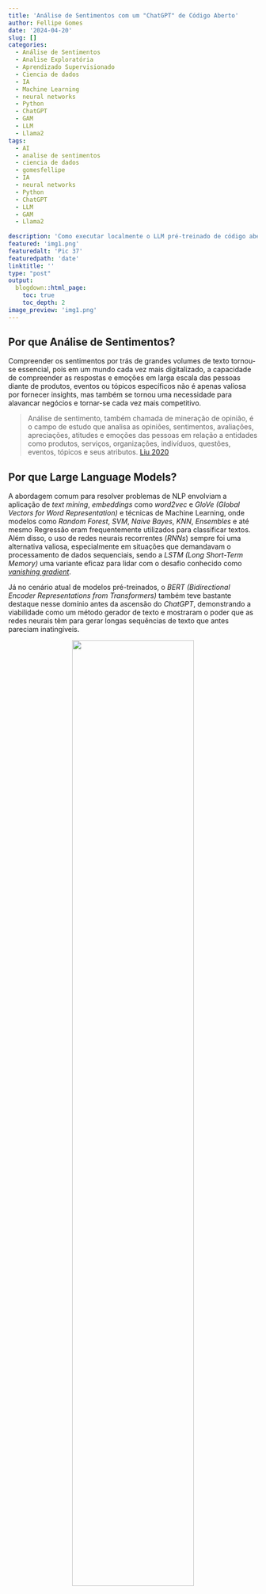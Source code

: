 ```yaml
---
title: 'Análise de Sentimentos com um "ChatGPT" de Código Aberto'
author: Fellipe Gomes
date: '2024-04-20'
slug: []
categories:
  - Análise de Sentimentos
  - Analise Exploratória
  - Aprendizado Supervisionado
  - Ciencia de dados
  - IA
  - Machine Learning
  - neural networks
  - Python
  - ChatGPT
  - GAM
  - LLM
  - Llama2
tags:
  - AI
  - analise de sentimentos
  - ciencia de dados
  - gomesfellipe
  - IA
  - neural networks
  - Python
  - ChatGPT
  - LLM
  - GAM
  - Llama2
  
description: 'Como executar localmente o LLM pré-treinado de código aberto Llama2 para realizar uma análise de sentimentos em Python'
featured: 'img1.png'
featuredalt: 'Pic 37'
featuredpath: 'date'
linktitle: ''
type: "post" 
output: 
  blogdown::html_page:
    toc: true
    toc_depth: 2 
image_preview: 'img1.png' 
---
```

 
<style>
.column4 {
  float: left;
  width: 33%;
  padding: 10px;
}
 
.column8 {
  float: left;
  width: 66%;
  padding: 10px;
}

.column6 {
  float: left;
  width: 50%;
  padding: 10px;
}

.row:after {
  content: "";
  display: table;
  clear: both;
}
</style>

## Por que Análise de Sentimentos?

Compreender os sentimentos por trás de grandes volumes de texto tornou-se essencial, pois em um mundo cada vez mais digitalizado, a capacidade de compreender as respostas e emoções em larga escala das pessoas diante de produtos, eventos ou tópicos específicos não é apenas valiosa por fornecer insights, mas também se tornou uma necessidade para alavancar negócios e tornar-se cada vez mais competitivo.

> Análise de sentimento, também chamada de mineração de opinião, é o campo de estudo que analisa as opiniões, sentimentos, avaliações, apreciações, atitudes e emoções das pessoas em relação a entidades como produtos, serviços, organizações, indivíduos, questões, eventos, tópicos e seus atributos. [Liu 2020](https://www.cambridge.org/de/universitypress/subjects/computer-science/artificial-intelligence-and-natural-language-processing/sentiment-analysis-mining-opinions-sentiments-and-emotions-2nd-edition?format=HB&isbn=9781108486378)

## Por que Large Language Models?

A abordagem comum para resolver problemas de NLP envolviam a aplicação de *text mining*, *embeddings* como *word2vec* e *GloVe (Global Vectors for Word Representation)* e técnicas de Machine Learning, onde modelos como *Random Forest*, *SVM*, *Naive Bayes*, *KNN*, *Ensembles* e até mesmo Regressão eram frequentemente utilizados para classificar textos. Além disso, o uso de redes neurais recorrentes (*RNNs*) sempre foi uma alternativa valiosa, especialmente em situações que demandavam o processamento de dados sequenciais, sendo a *LSTM (Long Short-Term Memory)* uma variante eficaz para lidar com o desafio conhecido como [*vanishing gradient*](https://en.wikipedia.org/wiki/Vanishing_gradient_problem). 

Já no cenário atual de modelos pré-treinados, o *BERT (Bidirectional Encoder Representations from Transformers)* também teve bastante destaque nesse domínio antes da ascensão do *ChatGPT*, demonstrando a viabilidade como um método gerador de texto e mostraram o poder que as redes neurais têm para gerar longas sequências de texto que antes pareciam inatingíveis.

<center> 

![](/post/2024-04-20-sentiment-analysis-llama2/parameters_transformer_based_language_models.png){width=70%}</br>
<small>[GPT-3 supera seus antecessores em termos de contagem de parâmetros](https://www.techtarget.com/searchenterpriseai/definition/GPT-3)</small>

</center>

Embora já existam há algum tempo, os *LLMs* ganharam a mídia através do *ChatGPT*, interface de chat da OpenAI para modelos LLM GPT-3 lançado em 2020, com 175 milhões de parâmetros, que já teve uma série de avanços significativos nos últimos anos como seu irmão maior, o GPT-4 lançado em 2023 conta com incríveis 100 **trílhões** de parâmetros. 

<center>

![](/post/2024-04-20-sentiment-analysis-llama2/comparison-between-GPT-3-and-GPT-4.png){width=50%}</br>
<small>[The comparison between GPT-3 and GPT-4 based on the number of parameters used in their architecture](https://www.techtarget.com/searchenterpriseai/definition/GPT-3)</small>

</center>

Modelos com mais de 100 bilhões de parâmetros já podem ser considerados muito grandes, com conhecimento mundial muito rico. Esses modelos maiores conseguem "aprender" ainda mais informações sobre muitas coisas sobre fisica, filosofia, ciência, programação, etc sendo cada vez mais úteis para ajudar em tarefas que envolvam conhecimento profundo ou raciocinio complexo, sendo um bom "parceiro" para brainstorming. 

<div class="w3-panel w3-pale-red w3-border">
&nbsp; **⚠️ Atenção!** </br>
Afirmar que maiores modelos são sempre melhores não é verdade. O tempo de processamento, latência e o custo também irão aumentar, por isso [abordagens alternativas](https://medium.com/@masteringllm/mistral-7b-is-187x-cheaper-compared-to-gpt-4-b8e5ee1c9fc2) também devem ser consideradas.
</div>

### Como funcionam os LLMs?

Os *LLMs* são modelos de *Machine Learning* que usam algoritmos de *Deep Learning* para processar e compreender a linguagem natural, gerando texto de maneira eficaz. Esses modelos são treinados com grandes volumes de dados da internet, adquirindo a capacidade de identificar padrões na composição de palavras e frases. A idéia básica por trás desses modelos é que são capazes de gerar texto prevendo repetidamente a próxima palavra oferecendo resultados rápidos e diversas aplicações práticas em várias áreas

#### Aplicações

Diferentemente de uma ferramenta de busca como o Google, o ChatGPT não recupera informações, mas cria frases e textos completos em tempo real com base no processamento de um imenso volume de dados, veja alguns exemplos de uso para diferentes tarefas:

<div class="row">
<div class="column4"> 

##### ✍️ **Escrita:**

- Colaboração em brainstorming, sugerindo nomes;
- Elaboração de templates para comunicados e e-mails;
- Tradução automática.

</div> 

<div class="column4"> 

##### 📖 **Leitura**:

- Revisão de textos;
- Sumarização de artigos extensos;
- Análise de sentimentos, possibilitando a criação de dashboards para acompnhamento ao longo do tempo.

</div> 

<div class="column4"> 

##### 💬 **Conversa**: 

- Diálogos e aconselhamentos;
- Coaching de carreira;
- Planejamento de viagens;
Sugestões de receitas;
- Conversação interativa com documentos PDF;
- Atendimento ao cliente;
- Realização de pedidos.

</div> 

</div>

## O que faremos aqui?

Nosso objetivo aqui é realizar uma análise de sentimentos para classificar sentenças como positivas ou negativas utilizando algum LLM pré-treinado. Embora a OpenAI já tenha sido uma organização sem fins lucrativos que lançava seus projetos como código aberto, desde o lançamento do ChatGPT ela se tornou uma empresa que mantém a propriedade de seus códigos fonte. Isso significa que apesar da facilidade de criar aplicações, modelos mais poderosos e relativamente baratos, desenvolvedores de IA não podem modificar o GPT-3 para atender às nossa necessidades específicas ou incorporá-lo em seus próprios projetos de maneira livre e gratuita. Portanto teremos de recorrer à alternativas não tão(\*) *open source* como o [*Llama 2* da Meta](https://huggingface.co/meta-llama) que permite total controle sobre o modelo, rodar em nosso próprio computador/servidor e nós dá o controle sobre a privacidade dos nossos dados. 


<div class="w3-panel w3-pale-red w3-border">
(*) "Código aberto" 🤔 </br>
Não é totalmente código aberto pois por mais que a Meta tenha disponibilizado o modelo treinado para uso livre, ele não compartilha os dados de treinamento do modelo ou o código usado para treiná-lo.
</div>

# Mãos a obra!

## Iniciar ambiente de trabalho

Primeiramente vamos carregar todas as dependencias necessárias para executar os códigos a seguir:

```python
import pandas as pd
import numpy as np
import seaborn as sns
import matplotlib.pyplot as plt
from wordcloud import WordCloud
from PIL import Image
from nltk.corpus import stopwords
from collections import Counter
from sklearn.model_selection import train_test_split
from sklearn.metrics import confusion_matrix, accuracy_score
from llama_cpp import Llama
from tqdm.notebook import tqdm
tqdm.pandas()
```

## Carregar dados

Utilizaremos uma versão [traduzida do dataset IMdb para o português](https://www.kaggle.com/datasets/luisfredgs/imdb-ptbr), um conjunto de dados do Internet Movie Database (IMDB), que é uma das maiores e mais abrangentes bases de dados online sobre filmes e programas de televisão. 

```python
 #Importar todo conjunto de dados
df = pd.read_csv('input/imdb-reviews-pt-br.csv', index_col='id')
# Obter amostra de tamanho 100
_, df = train_test_split(df, test_size=100, random_state=42, shuffle=True)
```

## Informações gerais

Esse dataset inclui avaliações e críticas de filmes feitas por usuários do IMDB, bem como informações sobre os próprios filmes, como título, ano de lançamento, gênero, etc. Para nossa finalidade para tarefa de análise de sentimentos, utilizaremos os seguintes dados:

| id   | text_en                                       | text_pt                                       | sentiment |
|:------:|:-----------------------------------------------|:---------------------------------------------|:-----------:|
| 12534| This was unusual: a modern-day film which...  | Isso era incomum: um filme moderno que era...  | pos       |
| 35447| Some of my old friends suggested me to wat...| Alguns dos meus velhos amigos sugeriram qu...| neg       |
| 20281| What a pleasure. This is really a parody. ... | Que prazer. Isto é realmente uma paródia. S... | pos       |
| ...  | ...                                           | ...                                           | ...       |
| 34241| WOW!I just was given this film from a frie... | WOW! Acabei de receber este filme de um am... | neg       |
| 12896| This film offers many delights and surprise...| Este filme oferece muitas delícias e surp... | pos       |
| 19748| Over the years Ive watched this movie many... | Ao longo dos anos, assisti a esse filme mu... | pos       |

Onde:

- `id`: Identificador;
- `text_en`: texto em inglês;
- `text_pt`: texto em português;
- `sentiment`: rótulo do texto, que pode ser `pos` ou `neg`.

## Análise Exploratória

---

### Distribuição dos sentimentos na amostra

Primeiro vamos entender como ficou distribuída a proporção dos sentimentos na amostra coletada:

<details>
<summary>*Clique aqui para ver o código do gráfico*</summary>
```python
# Contagem absoluta
contagem_absoluta = df['sentiment'].value_counts()

# Contagem relativa
contagem_relativa = df['sentiment'].value_counts(normalize=True) * 100

# Criar gráfico de barras
fig, ax = plt.subplots(figsize=(6, 4))
barras = plt.bar(contagem_absoluta.index, contagem_absoluta, color=['green', 'red'])

# Adicionar texto nas barras
for barra, abs_value, rel_value in zip(barras, contagem_absoluta, contagem_relativa):
    yval = barra.get_height()
    ax.text(barra.get_x() + barra.get_width()/2, yval, f'{abs_value} ({rel_value:.1f}%)',
            ha='center', va='bottom', color='black', fontsize=12)

# Adicionar rótulos e título
plt.xlabel('Sentimento', fontsize=14)
plt.ylabel('Frequência absoluta', fontsize=14)
plt.title('Quantidade de textos de cada sentimento \nem uma amostra de tamanho 100', fontsize=16, x=0.5, y=1.1)
plt.xticks(fontsize=12)
plt.yticks(fontsize=12)

# Remover bordas da parte superior e direita
ax.spines['top'].set_visible(False)
ax.spines['right'].set_visible(False)

# Ajustar layout
plt.tight_layout()

# Salvar imagem
plt.savefig(f"img/freq_sentiment.png", bbox_inches='tight')

# Exibir o gráfico
plt.show()
```

</details>
&nbsp;

<center>

![](/post/2024-04-20-sentiment-analysis-llama2/freq_sentiment.png)

</center>

<div class="w3-panel w3-pale-blue w3-border">
&nbsp; 📌 **Interpretação:**
Coletei uma amostra aleatória simples de tamanho n=100 de todas as reviews que contém aproximadamente metade de cada sentimento para diminuir o tempo computacional de execução no meu computador.
</div>

### Palavras mais frequentes para cada sentimento {.tabset}

Núvens de palavras das resenhas dos filmes que foram anotadas como positivos e como negativos nas duas linguas disponíveis no dataset:

<details>
<summary>*Clique aqui para ver o código das Wordclouds*</summary>
```python
def generate_wordcloud(df, language='en'):
    # Definir stopwords para o idioma escolhido
    if language == 'en':
        stop_words_pos = stop_words_neg = set(stopwords.words('english'))
        stop_words_pos.update(["film", "movie", "one"])
        stop_words_neg.update(["character", "like", "really", "make", "see"])
    elif language == 'pt':
        stop_words_pos = stop_words_neg = set(stopwords.words('portuguese'))
        stop_words_pos.update(["filme", "filmes", "todo", "tão", "pode", "todos"])
        stop_words_neg.update(["filme", "filmes", "todo", "tão", "filme", "coisa", "realmente"])
    else:
        raise ValueError("Language must be 'en' or 'pt'.")

    # Concatenar textos positivos e negativos
    txt_pos = " ".join(review for review in df[df.sentiment == 'pos'][f'text_{language}'])
    txt_neg = " ".join(review for review in df[df.sentiment == 'neg'][f'text_{language}'])

    # Carregar máscaras de imagem
    mask_pos = np.array(Image.open(f"img/pos.png"))
    mask_neg = np.array(Image.open(f"img/neg.png"))

    # Gerar nuvens de palavras positivas e negativas
    wordcloud_positivo = WordCloud(
        stopwords=stop_words_pos,
        random_state=42,
        background_color="white",
        color_func=lambda *args, **kwargs: "green",
        contour_color='black',
        contour_width=1,
        max_font_size=100,
        min_font_size=15,
        max_words=200,
        mask=mask_pos
    ).generate(txt_pos)

    wordcloud_negativo = WordCloud(
        stopwords=stop_words_neg,
        random_state=42,
        background_color="white",
        color_func=lambda *args, **kwargs: "red",
        contour_color='black',
        contour_width=1,
        max_font_size=100,
        min_font_size=15,
        max_words=200,
        mask=mask_neg
    ).generate(txt_neg)

    # Configurações do plot
    plt.figure(figsize=(7, 14))

    # Plotar nuvem de palavras positivas
    plt.subplot(1, 2, 1)
    plt.imshow(wordcloud_positivo, interpolation='bilinear')
    plt.axis('off')
    plt.title('Positivo', fontsize=20, color='green')

    # Plotar nuvem de palavras negativas
    plt.subplot(1, 2, 2)
    plt.imshow(wordcloud_negativo, interpolation='bilinear')
    plt.axis('off')
    plt.title('Negativo', fontsize=20, color='red')

    # Ajustar layout
    plt.tight_layout()

    # Salvar a nuvem de palavras como imagem
    plt.savefig(f"img/wordcloud_{language}.png", bbox_inches='tight')

    # Exibir a nuvem de palavras
    plt.show()
    
# Exemplo de uso para o idioma inglês
generate_wordcloud(df, language='en')

# Exemplo de uso para o idioma português
generate_wordcloud(df, language='pt')
```

</details>
&nbsp;

<center>

![](/post/2024-04-20-sentiment-analysis-llama2/wordcloud_en.png)

Núvem de palavras mais frequentes das resenhas em **🇺🇲 Inglês**

</center>

<center>

![](/post/2024-04-20-sentiment-analysis-llama2/wordcloud_pt.png)

Núvem de palavras mais frequentes das resenhas em **🇧🇷 Português**

</center>

<div class="w3-panel w3-pale-blue w3-border">
&nbsp; **📌 Interpretação:** 
Como esperado, mesmo com a mudança na língua, a frequência das palavras é exibida de maneira muito similar de acordo com cada sentimento. 
</div>


## Análise de Sentimentos

---

### Família *Llama 2* de *Large Language Models* (*LLMs*)

Nesta seção, exploraremos o [*Llama 2*](https://llama.meta.com/), um modelo de código aberto, e discutiremos as vantagens e desvantagens em relação aos LLMs de código fechado ou remotos.

#### Tamanho do modelo 

Para saber qual modelo utilizar, primeiramente precisamos ter em mente algumas noções sobre a quantidade de parâmetros e tamanhos dos LLM. No geral:

<div class="row">
<div class="column4"> 

<big>**1 Bilhão**:</big>

Bons em correspondência de padrões e algum conhecimento básico do mundo (como por exemplo classificar avaliações por sentimento)

</div> 

<div class="column4"> 

<big>**10 Bilhões**:</big>

Maior conhecimento mundial, conhecem mais fatos esotéricos  sobre o mundo e melhoram em seguir instruções básicas  (bom para chatbot para pedidos de comida);

</div> 
 
<div class="column4"> 

<big>**100+ Bilhões**: </big>

Muito grandes, com conhecimento mundial muito rico, saberão coisas sobre física, filosofia, ciência e assim por diante e serão melhores em raciocínios  complexos (tarefas que envolvem conhecimento profundo ou raciocínio  complexo, parceiro para brainstorming)

</div> 
</div>

Para uma análise de sentimentos simples, não é necessário um modelo com 100 bilhões de parâmetros. Modelos menores, como os com 7 bilhões de parâmetros, podem ser suficientes e menos computacionalmente exigentes.

#### Código aberto ou fechado

Embora próximos, os LLMs de código aberto ainda não conseguem igualar o poder e a precisão dos aplicativos de código fechado disponíveis comercialmente, como [GPT-4](https://openai.com/gpt-4) e [Bard (Gemini)](https://gemini.google.com/app). Mesmo sendo menos poderosos, existem alguns prós e contras pelos quais podemos pesar na hora de escolher a melhor opção:

<div class="row">
<div class="column6"> 

<big>**Open Source**</big>

  - Total controle sobre o modelo
  - Pode rodar em nosso próprio computador/servidor
  - Controle sobre a privacidade dos dados

</div> 

<div class="column6"> 

<big>**Closed**</big>

  - Fácil de criar aplicações
  - Maiores e mais poderosos
  - Relativamente barato
  - Existe um certo risco de depender do fornecedor

</div> 

</div>

Utilizaremos a abordagem de código aberto por ser mais prática para fins de estudos, pois além de gratuita, não exige internet, registros ou chaves de API.

#### Uso remoto ou local

Podemos interagir com o modelo de linguagem grande (LLM) do Llama 2 via API da [Hugging Face](https://huggingface.co/), seguindo as instruções do [repositório oficial da Meta](https://huggingface.co/meta-llama) ou podemos baixar os arquivos do modelo em formato GGML para o [Llama 2 7B Chat do Meta Llama 2](https://huggingface.co/meta-llama/Llama-2-7b-chat-hf). Os formatos GGML são utilizados para inferência de CPU + GPU usando o principamente o pacote [llama-cpp-python](https://pypi.org/project/llama-cpp-python/).

Para mais informações sobre como configurar o modelo consulte [este link](https://swharden.com/blog/2023-07-29-ai-chat-locally-with-python/)


```python
def load_llama_model(model_path="./input/llama-2-7b-chat.ggmlv3.q2_K.bin", language='en', seed=42):
    # Determinar o tamanho da janela de contexto com base no idioma
    if language == 'en':
        context_window = df.text_en.map(len).max()
    elif language == 'pt':
        context_window = df.text_pt.map(len).max()
    else:
        raise ValueError("Language must be 'en' or 'pt'.")

    # Carregar o modelo Llama
    return Llama(model_path=model_path,
                 verbose=False,
                 n_ctx=context_window,
                 seed=seed)
```

Para obter os melhores resultados, devemos ser o mais claro e específicos possível nas interações. Porém devemos iniciar com um prompt simples e rápido para ir direcionando o modelo na direção desejada e avaliando os resultados obtidos e ajustando gradualmente o prompt para refinar e aprimorar a resposta desejada

```python
def classify_sentiment_llama(text, llama_model):
    # Construir a prompt para o modelo Llama
    prompt = f''' \
    Q: Answer with just one word, \
    does the following text express a \
    positive or negative feeling? \
    {text} \
    A:'''
    # Obter a saída do modelo Llama
    output = llama_model(prompt, max_tokens=3)
    return output["choices"][0]["text"]
```

Com nosso prompt definido, já podemos carregar o modelo:

```python
# Carregar o modelo Llama para o idioma desejado
llama_model = load_llama_model(language='en')
```

```
## llama.cpp: loading model from ./llama-2-7b-chat.ggmlv3.q2_K.bin
## llama_model_load_internal: format     = ggjt v3 (latest)
## llama_model_load_internal: n_vocab    = 32000
## llama_model_load_internal: n_ctx      = 4320
## llama_model_load_internal: n_embd     = 4096
## llama_model_load_internal: n_mult     = 256
## llama_model_load_internal: n_head     = 32
## llama_model_load_internal: n_head_kv  = 32
## llama_model_load_internal: n_layer    = 32
## llama_model_load_internal: n_rot      = 128
## llama_model_load_internal: n_gqa      = 1
## llama_model_load_internal: rnorm_eps  = 5.0e-06
## llama_model_load_internal: n_ff       = 11008
## llama_model_load_internal: freq_base  = 10000.0
## llama_model_load_internal: freq_scale = 1
## llama_model_load_internal: ftype      = 10 (mostly Q2_K)
## llama_model_load_internal: model size = 7B
## llama_model_load_internal: ggml ctx size =    0.08 MB
## llama_model_load_internal: mem required  = 2733.66 MB (+ 2160.00 MB per state)
## llama_new_context_with_model: kv self size  = 2160.00 MB
## llama_new_context_with_model: compute buffer total size =  295.35 MB
```

Após instanciar o modelo, basta aplicá-lo em nossa base de dados. (apliquei o mesmo modelo tanto para as reviews e português quanto em inglês).

```python
df['sentiment_llm_en'] = df.text_en.progress_apply(lambda x: classify_sentiment_llama(x, llama_model))
```

![](/post/2024-04-20-sentiment-analysis-llama2/load_en.png)

Como este modelo é o mais básico e não alteramos nenhum parâmetro (como por exemplo `temperature`, que determina se o output será mais aleatório ou mais previsível) pode ser que a saída não saia padronizada e necessite de algum pós-processamento. Vejamos como foram os outputs do LLM:

<details>
<summary>*Clique aqui para ver o código do gráfico*</summary>

```python
# Contagem da frequência das classificações
sentiment_llm_counts = df.groupby('sentiment').sentiment_llm_en.value_counts().reset_index(name='n')

# Organizar as categorias pela frequência total
order = df.sentiment_llm_en.value_counts().reset_index(name='n')
order = order.sort_values(by='n', ascending=False)['index']

# Configurações de estilo do seaborn
sns.set(style="whitegrid")

# Criar o gráfico de barras
plt.figure(figsize=(12, 4))
ax = sns.barplot(x=sentiment_llm_counts.sentiment_llm_en, y=sentiment_llm_counts.n, hue=sentiment_llm_counts.sentiment, order=order, palette=["red", "green"])

# Adicionar rótulos e título
plt.ylim([0, 25])
plt.xticks(fontsize=12, rotation=90)
plt.yticks(fontsize=12)
ax.set_xlabel('Anotação de sentimento das resenhas', fontsize=14)
ax.set_ylabel('Frequência', fontsize=14)
ax.set_title('Frequência dos sentimentos classificados pelo LLM em Inglês\nem relação aos sentimentos já anotados da base', fontsize=20)

# Adicionar anotações nas barras
for p in ax.patches:
    ax.annotate(f'{p.get_height()}', (p.get_x() + p.get_width() / 2., p.get_height()),
                ha='center', va='baseline', fontsize=10, color='black', xytext=(0, 5),
                textcoords='offset points')

plt.legend(loc="upper right", title = "Label real")

# Remover bordas da parte superior e direita
ax.spines['top'].set_visible(False)
ax.spines['right'].set_visible(False)
ax.grid(False)

# Salvar a nuvem de palavras como imagem
plt.savefig(f"img/freq_class_llm_en.png", bbox_inches='tight')

# Exibir o gráfico
plt.show()
```

</details>
<!-- &nbsp; -->

<center>

![](/post/2024-04-20-sentiment-analysis-llama2/freq_class_llm_en.png)
</center>

<div class="w3-panel w3-pale-blue w3-border">
&nbsp; **📌 Interpretação:**
É possível observar que o modelo pré-treinado conseguiu reconhecer de maneira bastante coerente o sentimento dos trechos para as categorias `pos` e `neg`, porém, não vieram padronizadas exatamente como solicitamos ao modelo.
</div>

Como a saída não foi padronizada, vamos realizar algum pós-processamento para padronizar as classes como `pos` ou `neg` para possibilitar avaliar o desempenho do modelo com base em métricas de classificação.

```python
conditions = [
    (df.sentiment_llm_en.str.contains('(?i)(?:pos|fun)')),
    (df.sentiment_llm_en.str.contains('(?i)(?:neg|horrible|melanchol)'))
]
pd.crosstab(df.sentiment, np.select(conditions, ['pos', 'neg'], default='other'))
```

Com os outputs padronizados em duas classes, podemos verificar como foi a acurácia do modelo.

#### Desempenho

Como estamos diante de um problema de classificação, avaliaremos o desempenho do modelo com matrizes de confusão para entender a as taxas de acerto e calcular a acurácia pois o dataset é balanceado.

<details>
<summary>*Clique aqui para ver o código do gráfico*</summary>

```python
# Matrizes de Confusão
conditions = [
    (df.sentiment_llm_en.str.contains('(?i)(?:pos|fun|good|comedy)')),
    (df.sentiment_llm_en.str.contains('(?i)(?:neg|melanchol|absurd|horrible)'))
]
cm_llm_en = confusion_matrix(df.sentiment, np.select(conditions, ['pos', 'neg'], default='other'))
accuracy_llm_en = accuracy_score(df.sentiment, np.select(conditions, ['pos', 'neg'], default='other'))

conditions = [
    (df.sentiment_llm_pt.str.contains('(?i)(?:pos)')),
    (df.sentiment_llm_pt.str.contains('(?i)(?:neg|horrível)'))
]
cm_llm_pt = confusion_matrix(df.sentiment, np.select(conditions, ['pos', 'neg'], default='other'))
accuracy_llm_pt = accuracy_score(df.sentiment, np.select(conditions, ['pos', 'neg'], default='other'))

# Configurações de estilo do seaborn
sns.set(font_scale=1.2)
plt.figure(figsize=(12, 5))

# Plotar Matriz de Confusão para o modelo de LLM em inglês
plt.subplot(1, 2, 1)
sns.heatmap(cm_llm_en, annot=True, fmt='d', cmap='binary', cbar=False, vmin=0, vmax=50,
            xticklabels=['Negativo', 'Neutro', 'Positivo'], yticklabels=['Negativo', 'Neutro', 'Positivo'])
plt.title(f'Matriz de Confusão (Vader - Inglês)\nAcurácia: {accuracy_llm_en:.0%}', fontsize=22)
plt.xlabel('Previsto', fontsize=14)
plt.ylabel('Real', fontsize=14)
plt.xticks(fontsize=12)
plt.yticks(fontsize=12)

# Plotar Matriz de Confusão para o modelo de LLM em português
plt.subplot(1, 2, 2)
sns.heatmap(cm_llm_pt, annot=True, fmt='d', cmap='binary', cbar=False,vmin=0, vmax=50,
            xticklabels=['Negativo', 'Neutro', 'Positivo'], yticklabels=['Negativo', 'Neutro', 'Positivo'])
plt.title(f'Matriz de Confusão (Vader - Português)\nAcurácia: {accuracy_llm_pt:.0%}', fontsize=22)
plt.xlabel('Previsto', fontsize=14)
plt.ylabel('Real', fontsize=14)
plt.xticks(fontsize=12)
plt.yticks(fontsize=12)

# Ajustar layout
plt.tight_layout()

# Salvar a nuvem de palavras como imagem
plt.savefig(f"img/cm_llm.png", bbox_inches='tight')

# Exibir o gráfico
plt.show()
```
 
</details>
<!-- &nbsp; -->

<center>

![](/post/2024-04-20-sentiment-analysis-llama2/cm_llm2.png)
</center>

<div class="w3-panel w3-pale-blue w3-border">
&nbsp; **📌 Interpretação:**
A acurácia geral para a língua Inglesa foi superior quando aplicado o mesmo modelo para a língua portuguesa. Vale lembrar que este modelo foi treinado em Inglês e estamos utilizado a menor das opções.
</div>

O desempenho deste modelo é muito interessante, principalmente por já ser pré treinado, não sendo necessário gastar tanto tempo na sua construção mas para afirmar que este modelo é bom precisamos entender qual seria o resultado para resolver este problemas se utilizassemos a abordagem mais simples possível.

### Vader

<!-- ## Baseline -->

O ***VADER** (Valence Aware Dictionary and sEntiment Reasoner)* é uma abordagem mais simples e rápida em comparação aos LLMs. Não requer o treinamento de um modelo, mas depende de léxicos de palavras relacionadas a sentimentos. Pode ser facilmente utilizado via bibliotecas de código aberto em Python, como [vaderSentiment](https://pypi.org/project/vaderSentiment/) para inglês e [LeIA (Léxico para Inferência Adaptada)](https://github.com/rafjaa/LeIA) para português.

A abordagem é direta: no léxico (uma coleção de palavras), cada palavra já possui uma nota atribuída. Ao passar um documento (frase), retorna um dicionário com o escore de polaridade com base no escore das palavras no texto. O dicionário inclui o valor do sentimento geral normalizado (`compound`), variando de -1 (extremamente negativo) a +1 (extremamente positivo). Esse valor pode ser usado para descrever o sentimento predominante no texto, considerando os seguintes limites:

- Sentimento <span style="color: green;">positivo</span>: `compound` >= 0.05
- Sentimento <span style="color: red;">negativo</span>: `compound` <= -0.05
- Sentimento <span style="color: orange;">neutro</span>: (`compound` > -0.05) e (`compound` < 0.05)

<details>
<summary>*Clique aqui para ver a função utilizada para classificar o sentimento com base no escore `compound`*</summary>

```python
# Função para classificar o sentimento com base no compound score
def classify_sentiment_vader(text, language='en'):

    # Definir método que será utilizado
    if language=='en':
        from vaderSentiment.vaderSentiment import SentimentIntensityAnalyzer
    elif language == 'pt':
        from leia import SentimentIntensityAnalyzer
    else:
        raise ValueError("Language must be 'en' or 'pt'.")

    # Instanciar a ferramenta para análise de sentimentos
    analyzer = SentimentIntensityAnalyzer()
    # Realiza a análise de sentimentos e obtém o compound score
    compound_score = analyzer.polarity_scores(text)['compound']
    # Classifica o sentimento com base no compound score
    if compound_score >= 0.05:
        return 'pos'
    elif compound_score <= -0.05:
        return 'neg'
    else:
        return 'neu'

# Criando uma nova coluna 'sentimento_vader'
df['sentiment_vader_en'] = df.text_en.apply(lambda x: classify_sentiment_vader(x, 'en'))
df['sentiment_vader_pt'] = df.text_pt.apply(lambda x: classify_sentiment_vader(x, 'pt'))
```

</details>
<!-- &nbsp; -->

A execução do código é bem rápida, sendo útil para referência como baseline ou em casos em que temos baixo recurso computacional e um grande volume de dados para classificar.

#### Desempenho

Como estamos diante de um problema de classificação, avaliaremos o desempenho do modelo com matrizes de confusão para entender a as taxas de acerto e calcular a acurácia pois o dataset é balanceado.

<details>
<summary>*Clique aqui para ver o código do gráfico*</summary>

```python
# Matrizes de Confusão
cm_vader_en = confusion_matrix(df.sentiment, df.sentiment_vader_en)
cm_vader_pt = confusion_matrix(df.sentiment, df.sentiment_vader_pt)

# Acurácias
accuracy_vader_en = accuracy_score(df.sentiment, df.sentiment_vader_en)
accuracy_vader_pt = accuracy_score(df.sentiment, df.sentiment_vader_pt)

# Configurações de estilo do seaborn
sns.set(font_scale=1.2)
plt.figure(figsize=(12, 5))

# Plotar Matriz de Confusão para o método Vader em inglês
plt.subplot(1, 2, 1)
sns.heatmap(cm_vader_en, annot=True, fmt='d', cmap='binary', cbar=False,vmin=0, vmax=50,
            xticklabels=['Negativo', 'Neutro', 'Positivo'], yticklabels=['Negativo', 'Neutro', 'Positivo'])
plt.title(f'Matriz de Confusão (Vader - Inglês)\nAcurácia: {accuracy_vader_en:.0%}', fontsize=22)
plt.xticks(fontsize=12)
plt.yticks(fontsize=12)
plt.xlabel('Previsto', fontsize=14)
plt.ylabel('Real', fontsize=14)

# Plotar Matriz de Confusão para o método Vader em português
plt.subplot(1, 2, 2)
sns.heatmap(cm_vader_pt, annot=True, fmt='d', cmap='binary', cbar=False,vmin=0, vmax=50,
            xticklabels=['Negativo', 'Neutro', 'Positivo'], yticklabels=['Negativo', 'Neutro', 'Positivo'])
plt.title(f'Matriz de Confusão (Vader - Português)\nAcurácia: {accuracy_vader_pt:.0%}', fontsize=22)
plt.xticks(fontsize=12)
plt.yticks(fontsize=12)
plt.xlabel('Previsto', fontsize=14)
plt.ylabel('Real', fontsize=14)

# Ajustar layout
plt.tight_layout()

# Salvar a nuvem de palavras como imagem
plt.savefig(f"img/cm_vader.png", bbox_inches='tight')

# Exibir o gráfico
plt.show()
```

</details>
<!-- &nbsp; -->


<center>

![](/post/2024-04-20-sentiment-analysis-llama2/cm_vader.png)
</center>

<div class="w3-panel w3-pale-blue w3-border">
&nbsp; **📌 Interpretação:** A acurácia geral do método foi praticamente o mesmo para ambas as linguas. Na lingua inglesa observamos mais casos de falsos positivos (22%), já na lingua portuguesa observamos mais casos de falsos negativos (14%). 
</div>

Essa abordagem é boa para ser utilizada como baseline pois quase todas as abordagens tradicionais de Machine Learning para a tarefa de análise de sentimentos necessitam de tempo para desenvolvimento, treino, validação e sustentação de modelos.

# Resultado Final

---

Avaliamos o desempenho de ambas as abordagens para determinar se o uso do LLM justificou-se em comparação com a abordagem mais simples para a execução da tarefa de análise de sentimentos.

<details>
<summary>*Clique aqui para ver o código do gráfico*</summary>

```python
models = (
    "Inglês",
    "Português",
)
weight_counts = {
    "Vader": np.array([accuracy_vader_en,
                       accuracy_vader_pt]),
    "LLM": np.array([accuracy_llm_en-accuracy_vader_en,
                     accuracy_llm_pt-accuracy_vader_pt]),
}

fig, ax = plt.subplots()
bottom = np.zeros(2)
colors=["#b4dbe6", "#024b7a"]
for (boolean, weight_count), col in zip(weight_counts.items(), colors):
    p = ax.bar(models, weight_count, width=0.5, label=boolean, bottom=bottom, color=col)
    bottom += weight_count

# Formatar eixos
plt.ylim([0, 1.1])
plt.xlabel('Idioma das resenhas dos filmes', fontsize=14)
plt.ylabel('Ganho de Acurácia', fontsize=14)
plt.title("Comparação do ganho de acurácia \ndo LLM em relação ao Vader", fontsize=16, x=0.5)
plt.xticks(fontsize=12)
plt.yticks(fontsize=12)

# Legenda
ax.legend(loc="upper right", title='Método utilizado')
#specify order of items in legend
handles, labels = plt.gca().get_legend_handles_labels()
order = [1, 0]
plt.legend([handles[idx] for idx in order],[labels[idx] for idx in order])

accs=[x*100 for x in [accuracy_vader_en, accuracy_vader_pt, accuracy_llm_en, accuracy_llm_pt]]
for p, acc in zip(ax.patches, accs):
    width, height = p.get_width(), p.get_height()
    x, y = p.get_xy()
    ax.text(x+width/2,
            y+(height/2) - 0.01,
            '{:.0f} %'.format(acc),
            horizontalalignment='center',
            verticalalignment='center',
            color='white', fontsize=18)

# Adicionar setas e textos na figura
plt.arrow(0.3, 0.62, 0, 0.16,
          head_width = 0.05,
          width = 0.015,
          color='black')
plt.text(0.2, 0.9, '+20,0%', fontsize = 20)

plt.arrow(0.7, 0.63, 0, 0.09,
          head_width = 0.05,
          width = 0.015,
          color='black')
plt.text(0.6, 0.84, '+11,53%', fontsize = 20)

# Remover bordas da parte superior e direita
ax.spines['top'].set_visible(False)
ax.spines['right'].set_visible(False)
ax.spines['bottom'].set_visible(True)
ax.spines['left'].set_visible(True)
ax.grid(visible=None)
ax.set_facecolor('white')

# Ajustar layout
plt.tight_layout()

# Salvar a nuvem de palavras como imagem
plt.savefig(f"img/acc_comparation.png", bbox_inches='tight')

# Exibir o gráfico
plt.show()
```

</details>
<!-- &nbsp; -->

<center>

![](/post/2024-04-20-sentiment-analysis-llama2/acc_comparation.png)
</center>

<div class="w3-panel w3-pale-blue w3-border">
&nbsp; **📌 Interpretação:** A acurácia geral foi consideravelmente maior para o modelo Llama2 em ambas as línguas, mesmo sendo treinado principalmente em dados da língua inglesa.
</div>

# Conclusão e  Discussão 

---

Os avanços tecnológicos na área são verdadeiramente impressionantes e evidenciam a rápida evolução da inteligência artificial. É importante estarmos sempre atentos a essas mudanças, pois a área de LLMs está em constante crescimento e melhorias significativas são desenvolvidas diariamente.

Em meio a tantos avanços, também é importante reconhecer as limitações desses modelos. Um dos desafios é o corte de conhecimento (knowledge cutoffs), o que significa que o modelo é treinado até uma determinada data, como 2022, portanto não possui conhecimento sobre eventos ou desenvolvimentos que ocorreram após essa data. Além disso, os LLMs estão sujeitos a "hallucinations", ou seja, podem inventar informações em um tom muito confiante, o que pode levar a resultados imprecisos ou até mesmo prejudiciais.

Outras limitações incluem restrições no input e output dos modelos, o que pode tornar difícil lidar com grandes volumes de dados ou fornecer resultados completos de uma só vez. Além disso, os LLMs geralmente não funcionam bem com dados estruturados, como tabelas, e podem reproduzir vieses e toxicidade presentes na sociedade, o que levanta preocupações éticas e sociais importantes.

Portanto, enquanto exploramos esse vasto campo das redes neurais, é essencial abordar essas limitações e desenvolver soluções que permitam o uso ético e responsável dessas poderosas ferramentas de IA.

# Referências

---

- [Large-scale language models for innovation and technology intelligence: sentiment analysis on news articles](https://medium.com/mapegy-tech/large-scale-language-models-for-innovation-and-technology-intelligence-sentiment-analysis-on-news-2c1ed1f6f2ad)
- [Análise de sentimentos com redes neurais recorrentes LSTM](https://medium.com/luisfredgs/an%C3%A1lise-de-sentimentos-com-redes-neurais-recorrentes-lstm-a5352b21e6aa)
- [Generative AI for Everyone - Andrew Ng - Coursera Course](https://www.coursera.org/programs/applied-intelligence-workera-vshgt/learn/generative-ai-for-everyone?authProvider=accenture-main)
- [Run Llama 2 Locally with Python](https://swharden.com/blog/2023-07-29-ai-chat-locally-with-python/)


